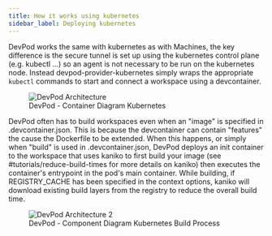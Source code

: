 ```yaml
---
title: How it works using kubernetes
sidebar_label: Deploying kubernetes
---
```


DevPod works the same with kubernetes as with Machines, the key difference is the secure tunnel is set up using the kubernetes control plane (e.g. kubectl ...) so an agent is not necessary
to be run on the kubernetes node. Instead devpod-provider-kubernetes simply wraps the appropriate `kubectl` commands to start and connect a workspace using a devcontainer.

<figure>
  <img src="/docs/media/arch_c4.png" alt="DevPod Architecture" />
  <figcaption>DevPod - Container Diagram Kubernetes</figcaption>
</figure>

DevPod often has to build workspaces even when an "image" is specified in .devcontainer.json. This is because the devcontainer can contain "features" the cause the Dockerfile to be extended.
When this happens, or simply when "build" is used in .devcontainer.json, DevPod deploys an init container to the workspace that uses kaniko to first build your image (see #tutorials/reduce-build-times
for more details on kaniko) then executes the container's entrypoint in the pod's main container. While building, if REGISTRY_CACHE has been specified in the context options, kaniko will download
existing build layers from the registry to reduce the overall build time.

<figure>
  <img src="/docs/media/build_c4.png" alt="DevPod Architecture 2" />
  <figcaption>DevPod - Component Diagram Kubernetes Build Process</figcaption>
</figure>